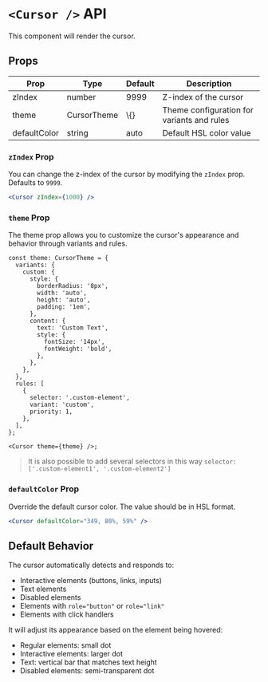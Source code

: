 # `<Cursor />` API

This component will render the cursor.

## Props

<table>
  <thead>
    <tr>
      <th>Prop</th>
      <th>Type</th>
      <th>Default</th>
      <th>Description</th>
    </tr>
  </thead>
  <tbody>
    <tr>
      <td>zIndex</td>
      <td>number</td>
      <td>9999</td>
      <td>Z-index of the cursor</td>
    </tr>
    <tr>
      <td>theme</td>
      <td>CursorTheme</td>
      <td>\{}</td>
      <td>Theme configuration for variants and rules</td>
    </tr>
    <tr>
      <td>defaultColor</td>
      <td>string</td>
      <td>auto</td>
      <td>Default HSL color value</td>
    </tr>
  </tbody>
</table>

### `zIndex` Prop

You can change the z-index of the cursor by modifying the `zIndex` prop. Defaults to `9999`.

```jsx
<Cursor zIndex={1000} />
```

### `theme` Prop

The theme prop allows you to customize the cursor's appearance and behavior through variants and rules.

```tsx
const theme: CursorTheme = {
  variants: {
    custom: {
      style: {
        borderRadius: '8px',
        width: 'auto',
        height: 'auto',
        padding: '1em',
      },
      content: {
        text: 'Custom Text',
        style: {
          fontSize: '14px',
          fontWeight: 'bold',
        },
      },
    },
  },
  rules: [
    {
      selector: '.custom-element',
      variant: 'custom',
      priority: 1,
    },
  ],
};

<Cursor theme={theme} />;
```
> It is also possible to add several selectors in this way `selector: ['.custom-element1', '.custom-element2']`

### `defaultColor` Prop

Override the default cursor color. The value should be in HSL format.

```jsx
<Cursor defaultColor="349, 80%, 59%" />
```

## Default Behavior

The cursor automatically detects and responds to:

- Interactive elements (buttons, links, inputs)
- Text elements
- Disabled elements
- Elements with `role="button"` or `role="link"`
- Elements with click handlers

It will adjust its appearance based on the element being hovered:

- Regular elements: small dot
- Interactive elements: larger dot
- Text: vertical bar that matches text height
- Disabled elements: semi-transparent dot
